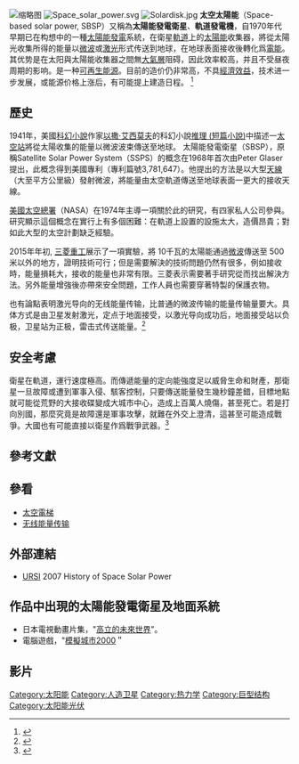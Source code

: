 {{article issues
|
{{Expand|time=2010-11-28T03:11:32+00:00}}
{{Expert|time=2010-11-28T03:11:32+00:00}}

}}
[[File:Solar_power_satellite_sandwich_or_abascus_concept.jpg|缩略图]]
{{可持續能源}}
[[File:Space_solar_power.svg|thumb]]
[[File:Solardisk.jpg|thumb]]
'''太空太陽能'''（Space-based solar power, SBSP）又稱為'''太陽能發電衛星'''、'''軌道發電機'''，自1970年代早期已在构想中的一種[[太陽能發電|太陽能發電]]系統，在衛星[[軌道|軌道]]上的[[太陽能|太陽能]]收集器，將從太陽光收集所得的能量以[[微波|微波]]或[[激光|激光]]形式传送到地球，在地球表面接收後轉化爲[[電能|電能]]。其优势是在太阳與太陽能收集器之間無[[大氣層|大氣層]]阻碍，因此效率較高，并且不受昼夜周期的影响。是一种[[可再生能源|可再生能源]]。目前的造价仍非常高，不具[[經濟效益|經濟效益]]，技术进一步发展，或能源价格上涨后，有可能提上建造日程。{{Better source|reason=此處原本引用360doc為來源，為不可靠來源|date=2019年5月}}
<ref>{{Cite web |url=http://www.ursi.org/files/Appendices070529.pdf |title=存档副本 |accessdate=2011-06-22 |archive-date=2012-04-15 |archive-url=https://web.archive.org/web/20120415042143/http://www.ursi.org/files/Appendices070529.pdf |dead-url=no }}</ref>

== 歷史 ==
1941年，美國[[科幻小說|科幻小說]]作家[[以撒·艾西莫夫|以撒·艾西莫夫]]的科幻小說[[推理|推理 (短篇小說)]]中描述一[[太空站|太空站]]將從太陽收集的能量以微波波束傳送至地球。
太陽能發電衛星（SBSP），原稱Satellite Solar Power System（SSPS）的概念在1968年首次由Peter Glaser提出，此概念得到美國專利（專利篇號3,781,647）。他提出的方法是以大型[[天線|天線]]（大至平方公里級）發射微波，將能量由太空軌道傳送至地球表面一更大的接收天線。

[[美國太空總署|美國太空總署]]（NASA）在1974年主導一項關於此的研究，有四家私人公司參與。研究顯示這個概念在實行上有多個困難：在軌道上設置的設施太大，造價昂貴；對如此大型的太空計劃缺乏經驗。

2015年年初, [[三菱重工|三菱重工]]展示了一項實驗，將 10千瓦的太陽能通過[[微波|微波]]傳送至 500 米以外的地方，證明技術可行；但是需要解決的技術問題仍然有很多，例如接收時，能量損耗大，接收的能量也非常有限。三菱表示需要著手研究從而找出解決方法。另外能量增強後亦帶來安全問題，工作人員也需要穿著特製的保護衣物。

也有論點表明激光导向的无线能量传输，比普通的微波传输的能量传输量要大。具体方式是由卫星发射激光，定点于地面接受，以激光导向成功后，地面接受站以负极，卫星站为正极，雷击式传送能量。<ref>{{Cite web |url=https://www.youtube.com/watch?v=EgrdAUFFMrA |title=Colonizing Space CBS |accessdate=2015-07-30 |archive-date=2011-09-16 |archive-url=https://web.archive.org/web/20110916053728/http://www.youtube.com/watch?v=EgrdAUFFMrA |dead-url=no }}</ref>

== 安全考慮 ==
衛星在軌道，運行速度極高。而傳遞能量的定向能強度足以威脅生命和財產，那衛星一旦故障或遭到軍事入侵、駭客控制，只要傳送能量發生幾秒鐘差錯，目標地點就可能從荒野的大接收碟變成大城市中心，造成上百萬人燒傷，甚至死亡。若是打向別國，那麼究竟是故障還是軍事攻擊，就難在外交上澄清，這甚至可能造成戰爭。大國也有可能直接以衛星作爲戰爭武器。<ref>{{Cite web |url=http://www.nss.org/settlement/ssp/library/1978DOESPS-InternationalAgreements(Christol).pdf |title=1978 DOESPS |access-date=2015-07-30 |archive-url=https://web.archive.org/web/20131208222703/http://www.nss.org/settlement/ssp/library/1978DOESPS-InternationalAgreements(Christol).pdf |archive-date=2013-12-08 |dead-url=yes }}</ref>

== 參考文獻 ==
{{reflist}}

== 參看 ==
*[[太空電梯|太空電梯]]
*[[无线能量传输|无线能量传输]]

== 外部連結 ==
* {{en}} [https://web.archive.org/web/20110522063650/http://www.ursi.org/en/publications_whitepapers.asp URSI] 2007 History of Space Solar Power

== 作品中出現的太陽能發電衛星及地面系統==
* 日本電視動畫片集，"[[高立的未來世界|高立的未來世界]]"。
* 電腦遊戲，"[[模擬城市2000|模擬城市2000]]＂

== 影片 ==
{{Portal box|航天|能源|可再生能源}}

{{commons cat|Space-based solar power}}

{{太阳能}}
{{發電類型}}

[[Category:太阳能|Category:太阳能]]
[[Category:人造卫星|Category:人造卫星]]
[[Category:热力学|Category:热力学]]
[[Category:巨型结构|Category:巨型结构]]
[[Category:太阳能光伏|Category:太阳能光伏]]